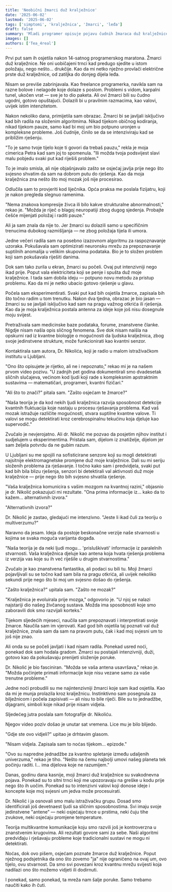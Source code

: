 ```yaml
---
title: 'Neobični žmarci duž kralježnice'
date: '2025-06-02'
lastmod: '2025-06-02'
tags: ['simptomi', 'kralježnica', 'žmarci', 'leđa']
draft: false
summary: 'Mladi programer opisuje pojavu čudnih žmaraca duž kralježnice koji su ga doveli do neočekivanog otkrića o prirodi stvarnosti i ljudskoj svijesti.'
images: []
authors: ['Tea_4real']
---
```


Prvi put sam ih osjetila nakon 14-satnog programerskog maratona. Žmarci duž kralježnice. Ne oni uobičajeni trnci kad predugo sjedite u istom položaju, nego nešto... drukčije. Kao da mi netko nježno provlači električne prste duž kralježnice, od zatiljka do donjeg dijela leđa.

Nisam se previše zabrinjavala. Kao freelance programerka, navikla sam na razne bolove i nelagode koje dolaze s poslom. Problemi s vidom, karpalni tunel, ukočen vrat — sve je to dio paketa. Ali ovi žmarci bili su čudno ugodni, gotovo opuštajući. Dolazili bi u pravilnim razmacima, kao valovi, uvijek istim intenzitetom.

Nakon nekoliko dana, primijetila sam obrazac. Žmarci bi se javljali isključivo kad bih radila na složenim algoritmima. Nikad tijekom običnog kodiranja, nikad tijekom pauze, samo kad bi moj um bio potpuno uronjen u kompleksne probleme. Još čudnije, činilo se da se intenziviraju kad se približim rješenju.

"To je samo tvoje tijelo koje ti govori da trebaš pauzu," rekla je moja cimerica Petra kad sam joj to spomenula. "Ili možda tvoja podsvijest slavi malu pobjedu svaki put kad riješiš problem."

To je imalo smisla, ali nije objašnjavalo zašto se osjećaj javlja prije nego što svjesno shvatim da sam na dobrom putu do rješenja. Kao da moja kralježnica zna nešto što moj mozak još nije procesirao.

Odlučila sam to provjeriti kod liječnika. Opća praksa me poslala fizijatru, koji je nakon pregleda slegnuo ramenima.

"Nema znakova kompresije živca ili bilo kakve strukturalne abnormalnosti," rekao je. "Možda je riječ o blagoj neuropatiji zbog dugog sjedenja. Probajte češće mijenjati položaj i raditi pauze."

Ali ja sam znala da nije to. Jer žmarci su dolazili samo u specifičnim trenucima dubokog razmišljanja — ne zbog položaja tijela ili umora.

Jedne večeri radila sam na posebno izazovnom algoritmu za raspoznavanje uzoraka. Pokušavala sam optimizirati neuronsku mrežu za prepoznavanje suptilnih anomalija u velikim skupovima podataka. Bio je to složen problem koji sam pokušavala riješiti danima.

Dok sam tako zurila u ekran, žmarci su počeli. Ovaj put intenzivniji nego ikad prije. Poput vala elektriciteta koji se penje i spušta duž moje kralježnice. I tada sam dobila ideju — potpuno novu metodu za pristup problemu. Kao da mi je netko ubacio gotovo rješenje u glavu.

Počela sam eksperimentirati. Svaki put kad bih osjetila žmarce, zapisala bih što točno radim u tom trenutku. Nakon dva tjedna, obrazac je bio jasan — žmarci su se javljali isključivo kad sam na pragu važnog otkrića ili rješenja. Kao da je moja kralježnica postala antenna za ideje koje još nisu dosegnule moju svijest.

Pretraživala sam medicinske baze podataka, forume, znanstvene članke. Nigdje nisam našla opis sličnog fenomena. Sve dok nisam naišla na opskurni rad iz kvantne biologije o mogućnosti da ljudska kralježnica, zbog svoje jedinstvene strukture, može funkcionirati kao kvantni senzor.

Kontaktirala sam autora, Dr. Nikolića, koji je radio u malom istraživačkom institutu u Ljubljani.

"Ono što opisujete je rijetko, ali ne i nepoznato," rekao mi je na našem prvom video pozivu. "U zadnjih pet godina dokumentirali smo dvadesetak sličnih slučajeva, većinom kod ljudi koji rade s kompleksnim apstraktnim sustavima — matematičari, programeri, kvantni fizičari."

"Ali što to znači?" pitala sam. "Zašto osjećam te žmarce?"

"Naša teorija je da kod nekih ljudi kralježnica razvija sposobnost detekcije kvantnih fluktuacija koje nastaju u procesu rješavanja problema. Kad vaš mozak istražuje različite mogućnosti, stvara suptilne kvantne valove. Ti valovi se mogu detektirati kroz cerebrospinalnu tekućinu koja djeluje kao supervodič."

Zvučalo je nevjerojatno. Ali dr. Nikolić me pozvao da posjetim njihov institut i sudjelujem u eksperimentima. Pristala sam, dijelom iz znatiželje, dijelom jer sam željela potvrdu da ne gubim razum.

U Ljubljani su me spojili na sofisticirane senzore koji su mogli detektirati najsitnije elektromagnetske promjene duž moje kralježnice. Dali su mi seriju složenih problema za rješavanje. I točno kako sam i predvidjela, svaki put kad bih bila blizu rješenja, senzori bi detektirali val aktivnosti duž moje kralježnice — prije nego što bih svjesno shvatila rješenje.

"Vaša kralježnica komunicira s vašim mozgom na kvantnoj razini," objasnio je dr. Nikolić pokazujući mi rezultate. "Ona prima informacije iz... kako da to kažem... alternativnih izvora."

"Alternativnih izvora?"

Dr. Nikolić je zastao, gledajući me intenzivno. "Jeste li ikad čuli za teoriju o multiverzumu?"

Naravno da jesam. Ideja da postoje beskonačne verzije naše stvarnosti u kojima se svaka moguća varijanta događa.

"Naša teorija je da neki ljudi mogu... 'prisluškivati' informacije iz paralelnih stvarnosti. Vaša kralježnica djeluje kao antena koja hvata rješenja problema iz verzija vas koje su ih već riješile u drugim stvarnostima."

Zvučalo je kao znanstvena fantastika, ali podaci su bili tu. Moji žmarci pojavljivali su se točno kad sam bila na pragu otkrića, ali uvijek nekoliko sekundi prije nego što bi moj um svjesno došao do rješenja.

"Zašto kralježnica?" upitala sam. "Zašto ne mozak?"

"Kralježnica je evoluirala prije mozga," odgovorio je. "U njoj se nalazi najstariji dio našeg živčanog sustava. Možda ima sposobnosti koje smo zaboravili dok smo razvijali korteks."

Tijekom sljedećih mjeseci, naučila sam prepoznavati i interpretirati svoje žmarce. Naučila sam im vjerovati. Kad god bih osjetila taj poznati val duž kralježnice, znala sam da sam na pravom putu, čak i kad moj svjesni um to još nije znao.

Ali onda su se počeli javljati i kad nisam radila. Ponekad usred noći, ponekad dok sam hodala gradom. Žmarci su postajali intenzivniji, duži, gotovo kao da pokušavaju prenijeti složenije poruke.

Dr. Nikolić je bio fasciniran. "Možda se vaša antena usavršava," rekao je. "Možda počinjete primati informacije koje nisu vezane samo za vaše trenutne probleme."

Jedne noći probudili su me najintenzivniji žmarci koje sam ikad osjetila. Kao da mi je munja prolazila kroz kralježnicu. Instinktivno sam posegnula za bilježnicom i počela zapisivati — ali nisu to bile riječi. Bile su to jednadžbe, dijagrami, simboli koje nikad prije nisam vidjela.

Sljedećeg jutra poslala sam fotografije dr. Nikoliću.

Njegov video poziv došao je unutar sat vremena. Lice mu je bilo blijedo.

"Gdje ste ovo vidjeli?" upitao je drhtavim glasom.

"Nisam vidjela. Zapisala sam to noćas tijekom... epizode."

"Ovo su napredne jednadžbe za kvantno spletanje između udaljenih univerzuma," rekao je tiho. "Nešto na čemu najbolji umovi našeg planeta tek počinju raditi. I... ima dijelova koje ne razumijem."

Danas, godinu dana kasnije, moji žmarci duž kralježnice su svakodnevna pojava. Ponekad su to sitni trnci koji me upozoravaju na greške u kodu prije nego što ih uočim. Ponekad su to intenzivni valovi koji donose ideje i koncepte koje moj svjesni um jedva može procesuirati.

Dr. Nikolić i ja osnovali smo malu istraživačku grupu. Dosad smo identificirali još devetnaest ljudi sa sličnim sposobnostima. Svi imaju svoje jedinstvene "antene" — neki osjećaju trnce u prstima, neki čuju tihe zvukove, neki osjećaju promjene temperature.

Teorija multikvantne komunikacije koju smo razvili još je kontroverzna u znanstvenim krugovima. Ali rezultati govore sami za sebe. Naši algoritmi predviđaju i rješavaju probleme koje tradicionalni sustavi ne mogu ni detektirati.

Noćas, dok ovo pišem, osjećam poznate žmarce duž kralježnice. Poput nježnog podsjetnika da ono što zovemo "ja" nije ograničeno na ovaj um, ovo tijelo, ovu stvarnost. Da smo svi povezani kroz kvantnu mrežu svijesti koja nadilazi ono što možemo vidjeti ili dodirnuti.

I ponekad, samo ponekad, ta mreža nam šalje poruke. Samo trebamo naučiti kako ih čuti.

<StoryDisclaimer />